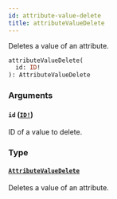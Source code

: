 ```yaml
---
id: attribute-value-delete
title: attributeValueDelete
---
```


Deletes a value of an attribute.

```graphql
attributeValueDelete(
  id: ID!
): AttributeValueDelete

```

### Arguments

#### `id` ([`ID!`](../../../developer/api-reference/scalars/id))

ID of a value to delete.

### Type

#### [`AttributeValueDelete`](../../../developer/api-reference/objects/attribute-value-delete)

Deletes a value of an attribute.
